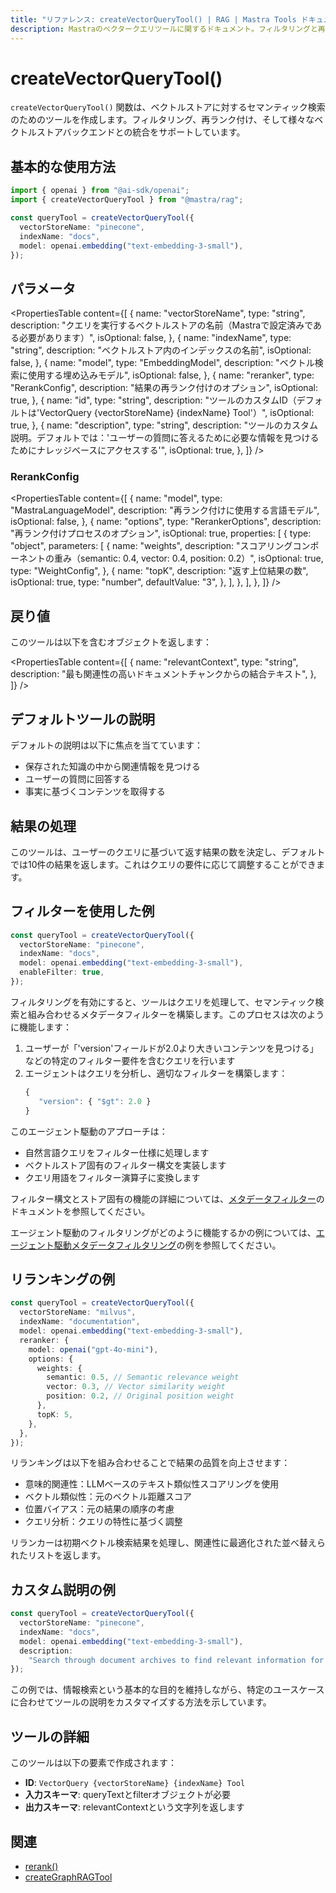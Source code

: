 ```yaml
---
title: "リファレンス: createVectorQueryTool() | RAG | Mastra Tools ドキュメント"
description: Mastraのベクタークエリツールに関するドキュメント。フィルタリングと再ランキング機能を備えたベクターストアでのセマンティック検索を容易にします。
---
```


# createVectorQueryTool()

`createVectorQueryTool()` 関数は、ベクトルストアに対するセマンティック検索のためのツールを作成します。フィルタリング、再ランク付け、そして様々なベクトルストアバックエンドとの統合をサポートしています。

## 基本的な使用方法

```typescript
import { openai } from "@ai-sdk/openai";
import { createVectorQueryTool } from "@mastra/rag";

const queryTool = createVectorQueryTool({
  vectorStoreName: "pinecone",
  indexName: "docs",
  model: openai.embedding("text-embedding-3-small"),
});
```

## パラメータ

<PropertiesTable
  content={[
    {
      name: "vectorStoreName",
      type: "string",
      description:
        "クエリを実行するベクトルストアの名前（Mastraで設定済みである必要があります）",
      isOptional: false,
    },
    {
      name: "indexName",
      type: "string",
      description: "ベクトルストア内のインデックスの名前",
      isOptional: false,
    },
    {
      name: "model",
      type: "EmbeddingModel",
      description: "ベクトル検索に使用する埋め込みモデル",
      isOptional: false,
    },
    {
      name: "reranker",
      type: "RerankConfig",
      description: "結果の再ランク付けのオプション",
      isOptional: true,
    },
    {
      name: "id",
      type: "string",
      description:
        "ツールのカスタムID（デフォルトは'VectorQuery {vectorStoreName} {indexName} Tool'）",
      isOptional: true,
    },
    {
      name: "description",
      type: "string",
      description:
        "ツールのカスタム説明。デフォルトでは：'ユーザーの質問に答えるために必要な情報を見つけるためにナレッジベースにアクセスする'",
      isOptional: true,
    },
  ]}
/>

### RerankConfig

<PropertiesTable
  content={[
    {
      name: "model",
      type: "MastraLanguageModel",
      description: "再ランク付けに使用する言語モデル",
      isOptional: false,
    },
    {
      name: "options",
      type: "RerankerOptions",
      description: "再ランク付けプロセスのオプション",
      isOptional: true,
      properties: [
        {
          type: "object",
          parameters: [
            {
              name: "weights",
              description:
                "スコアリングコンポーネントの重み（semantic: 0.4, vector: 0.4, position: 0.2）",
              isOptional: true,
              type: "WeightConfig",
            },
            {
              name: "topK",
              description: "返す上位結果の数",
              isOptional: true,
              type: "number",
              defaultValue: "3",
            },
          ],
        },
      ],
    },
  ]}
/>

## 戻り値

このツールは以下を含むオブジェクトを返します：

<PropertiesTable
  content={[
    {
      name: "relevantContext",
      type: "string",
      description: "最も関連性の高いドキュメントチャンクからの結合テキスト",
    },
  ]}
/>

## デフォルトツールの説明

デフォルトの説明は以下に焦点を当てています：

- 保存された知識の中から関連情報を見つける
- ユーザーの質問に回答する
- 事実に基づくコンテンツを取得する

## 結果の処理

このツールは、ユーザーのクエリに基づいて返す結果の数を決定し、デフォルトでは10件の結果を返します。これはクエリの要件に応じて調整することができます。

## フィルターを使用した例

```typescript
const queryTool = createVectorQueryTool({
  vectorStoreName: "pinecone",
  indexName: "docs",
  model: openai.embedding("text-embedding-3-small"),
  enableFilter: true,
});
```

フィルタリングを有効にすると、ツールはクエリを処理して、セマンティック検索と組み合わせるメタデータフィルターを構築します。このプロセスは次のように機能します：

1. ユーザーが「'version'フィールドが2.0より大きいコンテンツを見つける」などの特定のフィルター要件を含むクエリを行います
2. エージェントはクエリを分析し、適切なフィルターを構築します：
   ```typescript
   {
      "version": { "$gt": 2.0 }
   }
   ```

このエージェント駆動のアプローチは：

- 自然言語クエリをフィルター仕様に処理します
- ベクトルストア固有のフィルター構文を実装します
- クエリ用語をフィルター演算子に変換します

フィルター構文とストア固有の機能の詳細については、[メタデータフィルター](../rag/metadata-filters)のドキュメントを参照してください。

エージェント駆動のフィルタリングがどのように機能するかの例については、[エージェント駆動メタデータフィルタリング](../../../examples/rag/usage/filter-rag)の例を参照してください。

## リランキングの例

```typescript
const queryTool = createVectorQueryTool({
  vectorStoreName: "milvus",
  indexName: "documentation",
  model: openai.embedding("text-embedding-3-small"),
  reranker: {
    model: openai("gpt-4o-mini"),
    options: {
      weights: {
        semantic: 0.5, // Semantic relevance weight
        vector: 0.3, // Vector similarity weight
        position: 0.2, // Original position weight
      },
      topK: 5,
    },
  },
});
```

リランキングは以下を組み合わせることで結果の品質を向上させます：

- 意味的関連性：LLMベースのテキスト類似性スコアリングを使用
- ベクトル類似性：元のベクトル距離スコア
- 位置バイアス：元の結果の順序の考慮
- クエリ分析：クエリの特性に基づく調整

リランカーは初期ベクトル検索結果を処理し、関連性に最適化された並べ替えられたリストを返します。

## カスタム説明の例

```typescript
const queryTool = createVectorQueryTool({
  vectorStoreName: "pinecone",
  indexName: "docs",
  model: openai.embedding("text-embedding-3-small"),
  description:
    "Search through document archives to find relevant information for answering questions about company policies and procedures",
});
```

この例では、情報検索という基本的な目的を維持しながら、特定のユースケースに合わせてツールの説明をカスタマイズする方法を示しています。

## ツールの詳細

このツールは以下の要素で作成されます：

- **ID**: `VectorQuery {vectorStoreName} {indexName} Tool`
- **入力スキーマ**: queryTextとfilterオブジェクトが必要
- **出力スキーマ**: relevantContextという文字列を返します

## 関連

- [rerank()](../rag/rerank)
- [createGraphRAGTool](./graph-rag-tool)
